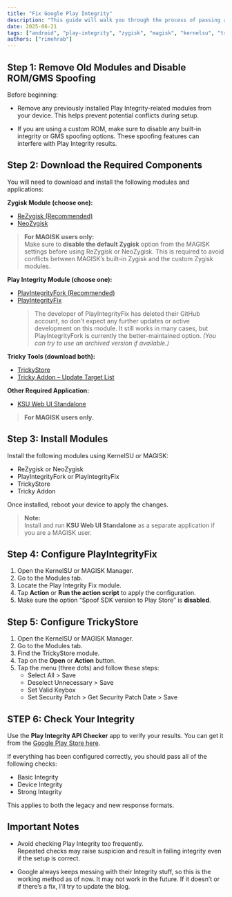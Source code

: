 ```yaml
---
title: "Fix Google Play Integrity"
description: "This guide will walk you through the process of passing all three levels of Play Integrity: Basic, Device, and Strong. It supports both the legacy and new Play Integrity response formats. Make sure to follow each step carefully to ensure proper setup."
date: 2025-06-21
tags: ["android", "play-integrity", "zygisk", "magisk", "kernelsu", "trickystore", "apatch", "tutorial", "security", "adb"]
authors: ["rimehrab"]
---
```


## Step 1: Remove Old Modules and Disable ROM/GMS Spoofing

Before beginning:

- Remove any previously installed Play Integrity-related modules from your device. This helps prevent potential conflicts during setup.

- If you are using a custom ROM, make sure to disable any built-in integrity or GMS spoofing options. These spoofing features can interfere with Play Integrity results.

## Step 2: Download the Required Components

You will need to download and install the following modules and applications:

**Zygisk Module (choose one):**
- [ReZygisk (Recommended)](https://github.com/PerformanC/ReZygisk)
- [NeoZygisk](https://github.com/JingMatrix/NeoZygisk)

> **For MAGISK users only:**  
> Make sure to **disable the default Zygisk** option from the MAGISK settings before using ReZygisk or NeoZygisk. This is required to avoid conflicts between MAGISK’s built-in Zygisk and the custom Zygisk modules.

**Play Integrity Module (choose one):**
- [PlayIntegrityFork (Recommended)](https://github.com/osm0sis/PlayIntegrityFork)  
- [PlayIntegrityFix](#)  
  > The developer of PlayIntegrityFix has deleted their GitHub account, so don't expect any further updates or active development on this module. It still works in many cases, but PlayIntegrityFork is currently the better-maintained option. *(You can try to use an archived version if available.)*

**Tricky Tools (download both):**
- [TrickyStore](https://github.com/5ec1cff/TrickyStore)  
- [Tricky Addon – Update Target List](https://github.com/KOWX712/Tricky-Addon-Update-Target-List)

**Other Required Application:**
- [KSU Web UI Standalone](https://github.com/5ec1cff/KsuWebUIStandalone)  
> **For MAGISK users only.**

## Step 3: Install Modules

Install the following modules using KernelSU or MAGISK:

- ReZygisk or NeoZygisk  
- PlayIntegrityFork or PlayIntegrityFix  
- TrickyStore  
- Tricky Addon

Once installed, reboot your device to apply the changes.

> **Note:**  
> Install and run **KSU Web UI Standalone** as a separate application if you are a MAGISK user.

## Step 4: Configure PlayIntegrityFix

1. Open the KernelSU or MAGISK Manager.  
2. Go to the Modules tab.  
3. Locate the Play Integrity Fix module.  
4. Tap **Action** or **Run the action script** to apply the configuration.  
5. Make sure the option “Spoof SDK version to Play Store” is **disabled**.

## Step 5: Configure TrickyStore

1. Open the KernelSU or MAGISK Manager.  
2. Go to the Modules tab.  
3. Find the TrickyStore module.  
4. Tap on the **Open** or **Action** button.  
5. Tap the menu (three dots) and follow these steps:  
   - Select All > Save  
   - Deselect Unnecessary > Save  
   - Set Valid Keybox  
   - Set Security Patch > Get Security Patch Date > Save

## STEP 6: Check Your Integrity

Use the **Play Integrity API Checker** app to verify your results. You can get it from the [Google Play Store here](https://play.google.com/store/apps/details?id=gr.nikolasspyr.integritycheck).

If everything has been configured correctly, you should pass all of the following checks:

- Basic Integrity  
- Device Integrity  
- Strong Integrity  

This applies to both the legacy and new response formats.

## Important Notes

- Avoid checking Play Integrity too frequently.  
  Repeated checks may raise suspicion and result in failing integrity even if the setup is correct.

- Google always keeps messing with their Integrity stuff, so this is the working method as of now. It may not work in the future. If it doesn’t or if there’s a fix, I’ll try to update the blog.
